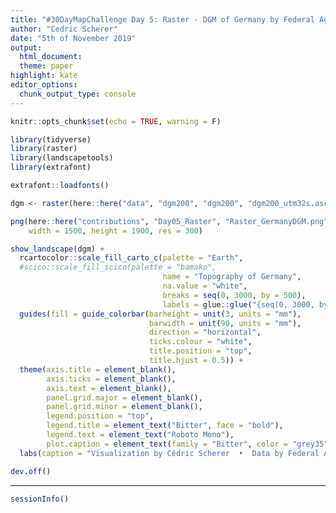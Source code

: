 ```yaml
---
title: "#30DayMapChallenge Day 5: Raster - DGM of Germany by Federal Agency for Cartography and Geodesy"
author: "Cedric Scherer"
date: "5th of November 2019"
output:
  html_document:
  theme: paper
highlight: kate
editor_options:
  chunk_output_type: console
---
```

  
```r
knitr::opts_chunk$set(echo = TRUE, warning = F)
```


```r
library(tidyverse)
library(raster)
library(landscapetools)
library(extrafont)

extrafont::loadfonts()
```

```r
dgm <- raster(here::here("data", "dgm200", "dgm200", "dgm200_utm32s.asc"))
```

```r

png(here::here("contributions", "Day05_Raster", "Raster_GermanyDGM.png"), 
    width = 1500, height = 1900, res = 300) 

show_landscape(dgm) +
  rcartocolor::scale_fill_carto_c(palette = "Earth", 
  #scico::scale_fill_scico(palette = "bamako",
                                  name = "Topography of Germany", 
                                  na.value = "white",
                                  breaks = seq(0, 3000, by = 500),
                                  labels = glue::glue("{seq(0, 3000, by = 500)}m")) +
  guides(fill = guide_colorbar(barheight = unit(3, units = "mm"),  
                               barwidth = unit(90, units = "mm"),
                               direction = "horizontal",
                               ticks.colour = "white",
                               title.position = "top",
                               title.hjust = 0.5)) +
  theme(axis.title = element_blank(),
        axis.ticks = element_blank(),
        axis.text = element_blank(),
        panel.grid.major = element_blank(),
        panel.grid.minor = element_blank(),
        legend.position = "top",
        legend.title = element_text("Bitter", face = "bold"),
        legend.text = element_text("Roboto Mono"),
        plot.caption = element_text(family = "Bitter", color = "grey35", size = 5, hjust = 0.5)) +
  labs(caption = "Visualization by Cédric Scherer  •  Data by Federal Agency for Cartography and Geodesy of Germany")

dev.off()
```

***

```r
sessionInfo()
```

